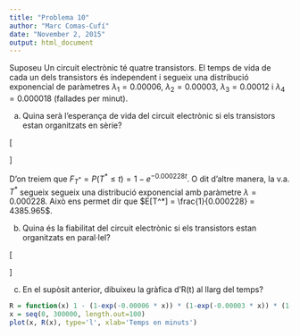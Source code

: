 ```yaml
---
title: "Problema 10"
author: "Marc Comas-Cufí"
date: "November 2, 2015"
output: html_document
---
```


Suposeu Un circuit electrònic té quatre transistors. El temps de vida de cada un dels transistors és independent i segueix una distribució exponencial de paràmetres $\lambda_1 = 0.00006$, $\lambda_2 = 0.00003$, $\lambda_3=0.00012$ i $\lambda_4 = 0.000018$ (fallades per minut).

a. Quina serà l’esperança de vida del circuit electrònic si els transistors estan organitzats en sèrie?

\[
\begin{array}{rcl}
P(T^* > t) &=& P(\{T_1 > t\} \cap \{T_2 > t\} \cap \{T_3 > t\} \cap \{T_4 > t\}) \\
&=& P(T_1 > t) P(T_2 > t) P (T_3 > t) P(T_4 > t) \\
&=& [1-P(T_1 \leq t)][1-P(T_2 \leq t)][1-P(T_3 \leq t)][1-P(T_4 \leq t)]\\
&=& [1-F_1(t)][1-F_2(t)][1-F_3(t)][1-F_4(t)] \\
&=& e^{-0.00006 t} e^{-0.00003 t} e^{-0.00012 t} e^{-0.000018 t} \\
&=& e^{-(0.00006+0.00003+0.00012+0.000018) t}
\end{array}
\]

D'on treiem que $F_{T^*} = P(T^* \leq t) = 1 - e^{-0.000228 t}$. O dit d'altre manera, la  v.a. $T^*$ segueix segueix una distribució exponencial amb paràmetre $\lambda = 0.000228$. Això ens permet dir que $E[T^*] = \frac{1}{0.000228} = 4385.965$.


b. Quina és la fiabilitat del circuit electrònic si els transistors estan organitzats en paral·lel?

\[
\begin{array}{rcl}
P(T^* > t) &=& 1 - P(T^* \leq t) \\
&=& 1 - P(\{T_1 \leq t\} \cap \{T_2 \leq t\} \cap \{T_3 \leq t\} \cap \{T_4 \leq t\}) \\
&=& 1 - P(T_1 \leq t) P(T_2 \leq t) P(T_3 \leq t) P(T_4 \leq t) \\
&=& 1- F_1(t) F_2(t) F_3(t) F_4(t)
\end{array}
\]

c. En el supòsit anterior, dibuixeu la gràfica d’R(t) al llarg del temps?

```r
R = function(x) 1 - (1-exp(-0.00006 * x)) * (1-exp(-0.00003 * x)) * (1-exp(-0.00012 * x)) * (1-exp(-0.000018 * x))
x = seq(0, 300000, length.out=100)
plot(x, R(x), type='l', xlab='Temps en minuts')
```
